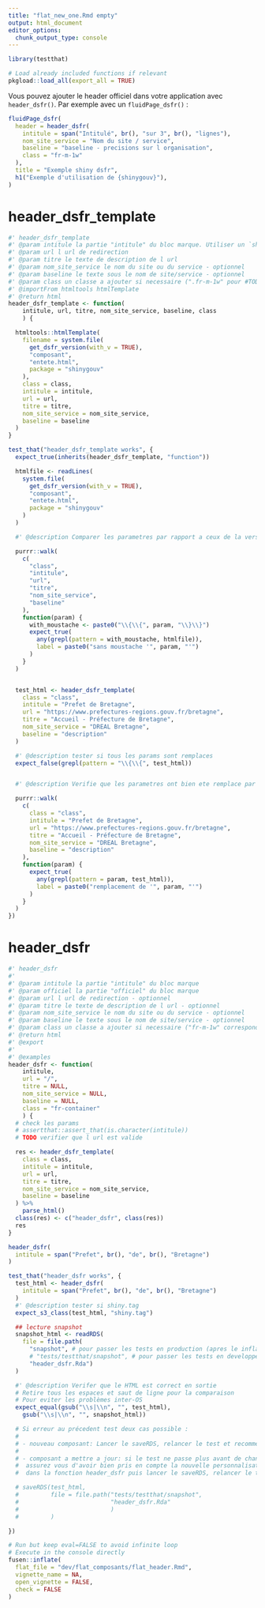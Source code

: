 ```yaml
---
title: "flat_new_one.Rmd empty"
output: html_document
editor_options:
  chunk_output_type: console
---
```



```r
library(testthat)
```

```r
# Load already included functions if relevant
pkgload::load_all(export_all = TRUE)
```

Vous pouvez ajouter le header officiel dans votre application avec `header_dsfr()`. Par exemple avec un `fluidPage_dsfr()` :

```r
fluidPage_dsfr(
  header = header_dsfr(
    intitule = span("Intitulé", br(), "sur 3", br(), "lignes"),
    nom_site_service = "Nom du site / service",
    baseline = "baseline - precisions sur l organisation",
    class = "fr-m-1w"
  ),
  title = "Exemple shiny dsfr",
  h1("Exemple d'utilisation de {shinygouv}"),
)
```


# header_dsfr_template

```r
#' header_dsfr_template
#' @param intitule la partie "intitule" du bloc marque. Utiliser un `shiny::tags$span()`pour mettre l'intitulé sur plusieurs lignes
#' @param url l url de redirection
#' @param titre le texte de description de l url
#' @param nom_site_service le nom du site ou du service - optionnel
#' @param baseline le texte sous le nom de site/service - optionnel
#' @param class un classe a ajouter si necessaire (".fr-m-1w" pour #TODO) - optionnel
#' @importFrom htmltools htmlTemplate
#' @return html
header_dsfr_template <- function(
    intitule, url, titre, nom_site_service, baseline, class
    ) {

  htmltools::htmlTemplate(
    filename = system.file(
      get_dsfr_version(with_v = TRUE),
      "composant",
      "entete.html",
      package = "shinygouv"
    ),
    class = class,
    intitule = intitule,
    url = url,
    titre = titre,
    nom_site_service = nom_site_service,
    baseline = baseline
  )
}
```


```r
test_that("header_dsfr_template works", {
  expect_true(inherits(header_dsfr_template, "function"))

  htmlfile <- readLines(
    system.file(
      get_dsfr_version(with_v = TRUE),
      "composant",
      "entete.html",
      package = "shinygouv"
    )
  )

  #' @description Comparer les parametres par rapport a ceux de la version precedente

  purrr::walk(
    c(
      "class",
      "intitule",
      "url",
      "titre",
      "nom_site_service",
      "baseline"
    ),
    function(param) {
      with_moustache <- paste0("\\{\\{", param, "\\}\\}")
      expect_true(
        any(grepl(pattern = with_moustache, htmlfile)),
        label = paste0("sans moustache '", param, "'")
      )
    }
  )


  test_html <- header_dsfr_template(
    class = "class",
    intitule = "Prefet de Bretagne",
    url = "https://www.prefectures-regions.gouv.fr/bretagne",
    titre = "Accueil - Préfecture de Bretagne",
    nom_site_service = "DREAL Bretagne",
    baseline = "description"
  )

  #' @description tester si tous les params sont remplaces
  expect_false(grepl(pattern = "\\{\\{", test_html))


  #' @description Verifie que les parametres ont bien ete remplace par leurs valeurs

  purrr::walk(
    c(
      class = "class",
      intitule = "Prefet de Bretagne",
      url = "https://www.prefectures-regions.gouv.fr/bretagne",
      titre = "Accueil - Préfecture de Bretagne",
      nom_site_service = "DREAL Bretagne",
      baseline = "description"
    ),
    function(param) {
      expect_true(
        any(grepl(pattern = param, test_html)),
        label = paste0("remplacement de '", param, "'")
      )
    }
  )
})
```


# header_dsfr

```r
#' header_dsfr
#'
#' @param intitule la partie "intitule" du bloc marque
#' @param officiel la partie "officiel" du bloc marque
#' @param url l url de redirection - optionnel
#' @param titre le texte de description de l url - optionnel
#' @param nom_site_service le nom du site ou du service - optionnel
#' @param baseline le texte sous le nom de site/service - optionnel
#' @param class un classe a ajouter si necessaire ("fr-m-1w" correspond a une margin de 1w sur tous les cotés) - optionnel, par defaut "fr-container" (centré) (voir le Systeme de design de l'Etat "fondamentaux-techniques/espacements")
#' @return html
#' @export
#'
#' @examples
header_dsfr <- function(
    intitule,
    url = "/",
    titre = NULL,
    nom_site_service = NULL,
    baseline = NULL,
    class = "fr-container"
    ) {
  # check les params
  # assertthat::assert_that(is.character(intitule))
  # TODO verifier que l url est valide

  res <- header_dsfr_template(
    class = class,
    intitule = intitule,
    url = url,
    titre = titre,
    nom_site_service = nom_site_service,
    baseline = baseline
  ) %>%
    parse_html()
  class(res) <- c("header_dsfr", class(res))
  res
}
```

```r
header_dsfr(
  intitule = span("Prefet", br(), "de", br(), "Bretagne")
)
```

```r
test_that("header_dsfr works", {
  test_html <- header_dsfr(
    intitule = span("Prefet", br(), "de", br(), "Bretagne")
  )
  #' @description tester si shiny.tag
  expect_s3_class(test_html, "shiny.tag")

  ## lecture snapshot
  snapshot_html <- readRDS(
    file = file.path(
      "snapshot", # pour passer les tests en production (apres le inflate),
      # "tests/testthat/snapshot", # pour passer les tests en developpement (avant le inflate),
      "header_dsfr.Rda")
  )

  #' @description Verifer que le HTML est correct en sortie
  # Retire tous les espaces et saut de ligne pour la comparaison
  # Pour eviter les problèmes inter-OS
  expect_equal(gsub("\\s|\\n", "", test_html),
    gsub("\\s|\\n", "", snapshot_html))

  # Si erreur au précedent test deux cas possible :
  #
  # - nouveau composant: Lancer le saveRDS, relancer le test et recommenter le saveRDS
  #
  # - composant a mettre a jour: si le test ne passe plus avant de changer le snapshot,
  #  assurez vous d'avoir bien pris en compte la nouvelle personnalisation
  #  dans la fonction header_dsfr puis lancer le saveRDS, relancer le test et recommenter le saveRDS

  # saveRDS(test_html,
  #         file = file.path("tests/testthat/snapshot",
  #                          "header_dsfr.Rda"
  #                          )
  #         )

})
```


```r
# Run but keep eval=FALSE to avoid infinite loop
# Execute in the console directly
fusen::inflate(
  flat_file = "dev/flat_composants/flat_header.Rmd",
  vignette_name = NA,
  open_vignette = FALSE,
  check = FALSE
)
```

